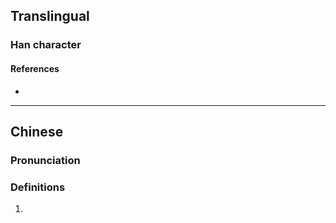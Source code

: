 {{character info/new}}
==Translingual==

===Han character===
{{Han char|rn=85|rad=水|as=17|sn=20|four=38193|canj=EOKF|ids=⿰氵繁}}

====References====
* {{Han ref|kx=0662.010|dkj=18723|dj=1071.110|hdz=31788.090|uh=703F|ud=28735|bh=F463|bd=62563}}

----

==Chinese==
{{zh-forms}}

===Pronunciation===
{{zh-pron
|m=fán
|c=faan4
|mc=y
|oc=y
|ma=
|cat=
}}

===Definitions===
{{zh-hanzi}}

# {{rfdef|lang=zh}}